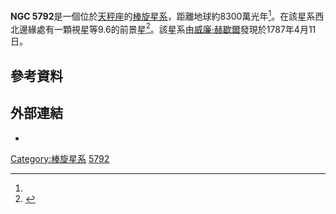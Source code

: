 {{Infobox Galaxy
| name = [[NGC天體表|NGC]] 5792
| image =[[File:NGC_5792_GALEX_WikiSky.jpg|220px]]
| caption = [[星系演化探测器|星系演化探测器]]（GALEX）拍攝的NGC 5792紫外線影像
| epoch = [[J2000|J2000]]
| ra = {{RA|14|58|22.7}}<ref name=ned/>
| dec = {{DEC|-1|07|28}}
| constellation name = [[天秤座|天秤座]]
| z = 0.006411<ref name=ned>{{cite web
  |title=NASA/IPAC Extragalactic Database
  |work=Results for NGC 5792
  |url=http://nedwww.ipac.caltech.edu/cgi-bin/nph-objsearch?objname=NGC+5792&img_stamp=yes&extend=no
  |accessdate=2010-05-19
  |archive-date=2019-12-07
  |archive-url=https://web.archive.org/web/20191207175228/http://nedwww.ipac.caltech.edu/cgi-bin/nph-objsearch?objname=NGC+5792&img_stamp=yes&extend=no
  |dead-url=no
  }}</ref>
| h_radial_v = {{nowrap|1922 ± 4 [[米每秒|km/s]]}}<ref name=ned/>
| dist_ly = 83 ± 14 M[[光年|ly]]<br/>{{nowrap|(25.6 ± 4.4 M[[秒差距|pc]])}}<ref name=ned-dist>{{cite web
  |title=Distance Results for NGC 5792
  |work=NASA/IPAC Extragalactic Database
  |url=http://nedwww.ipac.caltech.edu/cgi-bin/nDistance?name=NGC+5792
  |accessdate=2010-05-19
  |archive-date=2019-12-18
  |archive-url=https://web.archive.org/web/20191218052256/http://ned.ipac.caltech.edu/cgi-bin/nDistance?name=NGC+5792
  |dead-url=no
  }}</ref>
| type = SB(rs)b<ref name=ned/>
| appmag_v = 12.1<ref name=ned/>
| size_v = 6.9' x 1.7'<ref name=ned/>
| notes = 
| names = 
}}

'''NGC 5792'''是一個位於[[天秤座|天秤座]]的[[棒旋星系|棒旋星系]]，距離地球約8300萬光年<ref name=ned-dist />。在該星系西北邊緣處有一顆視星等9.6的前景星<ref name=Bakich>{{cite book|last1=Bakich|first1=Michael|title=1,001 Celestial Wonders to See Before You Die: The Best Sky Objects for Star Gazers|date=2010|publisher=Springer|isbn=978-1441917768|page=173|url=https://books.google.com.au/books?id=qEhpS7d5ZdAC&pg=PA173&lpg=PA173&dq=ngc+5792&source=bl&ots=CjVXb_1Hji&sig=7QBWw9Hk559FMVUR5PO3ZkyyLd8&hl=en&sa=X&ei=Lk6WVcidH5K48gWe-KqwAg&ved=0CEAQ6AEwBjge#v=onepage&q=ngc%205792&f=false|accessdate=3 July 2015|archive-date=2016-09-10|archive-url=https://web.archive.org/web/20160910063725/https://books.google.com.au/books?id=qEhpS7d5ZdAC&pg=PA173&lpg=PA173&dq=ngc+5792&source=bl&ots=CjVXb_1Hji&sig=7QBWw9Hk559FMVUR5PO3ZkyyLd8&hl=en&sa=X&ei=Lk6WVcidH5K48gWe-KqwAg&ved=0CEAQ6AEwBjge#v=onepage&q=ngc%205792&f=false|dead-url=no}}</ref>。該星系由[[威廉·赫歇爾|威廉·赫歇爾]]發現於1787年4月11日。

==參考資料==
{{Reflist}}

==外部連結==
{{commons category}}
* {{WikiSky}}

[[Category:棒旋星系|Category:棒旋星系]]
[[Category:天秤座NGC天體|5792]]


{{galaxy-stub}}